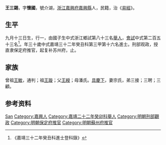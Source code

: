 {{Otheruses|other=名为王三锡的其他人物|王三锡}}
{{Otheruses|other=名为王怀国的其他人物|王怀国}}
{{明清人物信息框
| 姓名 = 王三錫
| 原名 =
| 圖片名稱= 
| 圖片大小 =
| 圖片說明 = 
| 最高職務 =苏州府推官
| 國家 = 大明 
| 爵位 =
| 籍貫 = [[浙江|浙江]][[嘉興府|嘉興府]][[嘉興縣|嘉興縣]]
| 族裔 = 
| 字號 = 
| 諡號 =
| 出生日期 = 甲申九月十三日
| 出生地點 = 
| 逝世日期 = 卒年不詳 
| 逝世地點 =
| 墓葬 =
| 配偶 = 宗氏
| 親屬 = 曾祖[[王敏|王敏]]，祖[[王璇|王璇]]，父[[王綬|王綬]]，母潘氏
| 出身 =
* 嘉靖二十二年癸卯科舉人
* 嘉靖三十二年癸丑科同進士出身
| 經歷 =
| 著作 = 
}}
'''王三錫'''{{BD|1524年||？||catIdx=W王}}，字'''懷國'''，號介湖，[[浙江|浙江]][[嘉興府|嘉興府]][[嘉興縣|嘉興縣]]人，民籍，治《[[易經|易經]]》。

== 生平 ==
九月十三日生，行一，由國子生中式浙江鄉試第八十三名[[舉人|舉人]]，[[會試|會試]]中式第二百五十三名<ref>《嘉靖三十二年癸丑科進士登科錄》</ref>。年三十歲中式嘉靖三十二年癸丑科第三甲第十六名進士。刑部观政，授直隶保定府推官，起复补苏州府，止。

== 家族 ==
曾祖[[王敏|王敏]]，通判；祖[[王璇|王璇]]；父[[王綬|王綬]]；母潘氏。[[具慶下|具慶下]]，妻宗氏，弟三接；三聘；三顧。

== 参考资料 ==
{{reflist}}

{{嘉靖三十二年癸丑科殿试金榜}}

{{Authority control}}

{{DEFAULTSORT:Wang王}}
[[Category:王姓|San]]
[[Category:嘉興人|Category:嘉興人]]
[[Category:嘉靖二十二年癸卯科舉人|Category:嘉靖二十二年癸卯科舉人]]
[[Category:明朝刑部觀政|Category:明朝刑部觀政]]
[[Category:明朝保定府推官|Category:明朝保定府推官]]
[[Category:明朝蘇州府推官|Category:明朝蘇州府推官]]


{{明朝人物小作品}}